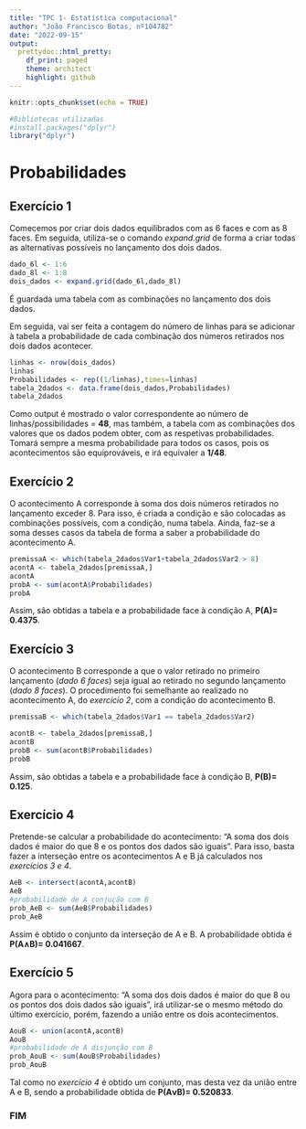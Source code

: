 ---
title: "TPC 1- Estatística computacional"
author: "João Francisco Botas, nº104782"
date: "2022-09-15"
output:
  prettydoc::html_pretty:
    df_print: paged
    theme: architect
    highlight: github
---

```{r setup, include=FALSE}
knitr::opts_chunk$set(echo = TRUE)
```

```{r, include=FALSE}
#Bibliotecas utilizadas
#install.packages("dplyr")
library("dplyr")
```
# Probabilidades

## Exercício 1

Comecemos por criar dois dados equilibrados com as 6 faces e com as 8 faces. Em seguida, utiliza-se o comando *expand.grid* de forma a criar todas as alternativas possíveis no lançamento dos dois dados. 

```{r}
dado_6l <- 1:6
dado_8l <- 1:8
dois_dados <- expand.grid(dado_6l,dado_8l)
```
É guardada uma tabela com as combinações no lançamento dos dois dados.

Em seguida, vai ser feita a contagem do número de linhas para se adicionar à tabela a probabilidade de cada combinação dos números retirados nos dois dados acontecer.

```{r}
linhas <- nrow(dois_dados)
linhas
Probabilidades <- rep((1/linhas),times=linhas)
tabela_2dados <- data.frame(dois_dados,Probabilidades)
tabela_2dados
```

Como output é mostrado o valor correspondente ao número de linhas/possibilidades = **48**, mas também, a tabela com as combinações dos valores que os dados podem obter, com as respetivas probabilidades.
Tomará sempre a mesma probabilidade para todos os casos, pois os acontecimentos são equiprováveis, e irá equivaler a **1/48**.

## Exercício 2

O acontecimento A corresponde à soma dos dois números retirados no lançamento exceder 8. Para isso, é criada a condição e são colocadas as combinações possíveis, com a condição, numa tabela. Ainda, faz-se a soma desses casos da tabela de forma a saber a probabilidade do acontecimento A.

```{r}
premissaA <- which(tabela_2dados$Var1+tabela_2dados$Var2 > 8)
acontA <- tabela_2dados[premissaA,]
acontA
probA <- sum(acontA$Probabilidades)
probA
```

Assim, são obtidas a tabela e a probabilidade face à condição A, **P(A)= 0.4375**.

## Exercício 3

O acontecimento B corresponde a que o valor retirado no primeiro lançamento (*dado 6 faces*) seja igual ao retirado no segundo lançamento (*dado 8 faces*). O procedimento foi semelhante ao realizado no acontecimento A, do *exercício 2*, com a condição do acontecimento B.

```{r}
premissaB <- which(tabela_2dados$Var1 == tabela_2dados$Var2)

acontB <- tabela_2dados[premissaB,]
acontB
probB <- sum(acontB$Probabilidades)
probB
```

Assim, são obtidas a tabela e a probabilidade face à condição B, **P(B)= 0.125**.

## Exercício 4

Pretende-se calcular a probabilidade do acontecimento: "A soma dos dois dados é maior do que 8 e os pontos dos dados são iguais". Para isso, basta fazer a interseção entre os acontecimentos A e B já calculados nos *exercícios 3 e 4*.

```{r}
AeB <- intersect(acontA,acontB)
AeB
#probabilidade de A conjução com B
prob_AeB <- sum(AeB$Probabilidades)
prob_AeB
```

Assim é obtido o conjunto da interseção de A e B. A probabilidade obtida é **P(A∧B)= 0.041667**.

## Exercício 5

Agora para o acontecimento: “A soma dos dois dados é maior do que 8 ou os pontos dos dois dados são iguais", irá utilizar-se o mesmo método do último exercício, porém, fazendo a união entre os dois acontecimentos.

```{r}
AouB <- union(acontA,acontB)
AouB
#probabilidade de A disjunção com B
prob_AouB <- sum(AouB$Probabilidades)
prob_AouB
```

Tal como no *exercício 4* é obtido um conjunto, mas desta vez da união entre A e B, sendo a probabilidade obtida de **P(AνB)= 0.520833**.


### FIM






